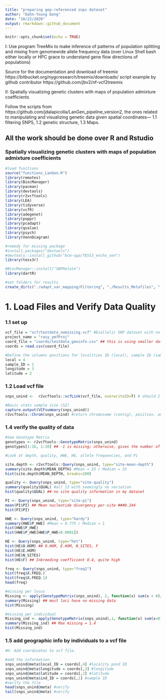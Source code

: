 ```yaml
---
title: "preparing gep-referenced snps dataset"
author: "Dahn-Young Dong"
date: "10/22/2020"
output: rmarkdown::github_document
---
```


```r
knitr::opts_chunk$set(echo = TRUE)
```

I: Use program TreeMix to make inference of patterns of population splitting and mixing from genomewide allele frequency data (over Linux Shell bash either locally or HPC grace to understand gene flow directions of populations)

Source for the documentation and download of treemix https://bitbucket.org/nygcresearch/treemix/downloads/
script example by github contributor https://github.com/jbv2/nf-vcf2treemix

II: Spatially visualizing genetic clusters with maps of population admixture coefficients

Follow the scripts from https://github.com/jdalapicolla/LanGen_pipeline_version2, the ones related to manipulating and visualizing genetic data given spatial coordinates--- 1.1 filtering SNPS, 1.2 genetic structure, 1.3 Maps.

All the work should be done over R and Rstudio
-----

### Spatially visualizing genetic clusters with maps of population admixture coefficients

```r
#load functions
source("functions_LanGen.R")
library(remotes)
library(BiocManager)
library(pacman)
library(devtools)
library(r2vcftools)
library(LEA)
library(tidyverse)
library(vcfR)
library(adegenet)
library(poppr)
library(pcadapt)
library(qvalue)
library(psych)
library(VennDiagram)

#remedy for missing package
#install.packages("devtools")
#devtools::install_github("bcm-uga/TESS3_encho_sen")
library(tess3r)

#BiocManager::install("SNPRelate")
library(dartR)

#set folders for results
create_dir(c("./adapt_var_mapping/Filtering", "./Results_Metafiles", "./Results_Filters/PCA", "./Results_Filters/PCadapt_FST", "./Results_Filters/sNMF_FST", "./Results_Filters/TESS_FST"))
```

# 1. Load Files and Verify Data Quality 

### 1.1 set up
```r
vcf_file = "vcf/testdata_nomissing.vcf" #biallelic SNP dataset with no missing data- from Andis Arietta 
project_name = "rasy_ymfProj"
coord_file = "coords/testdata_geoinfo.csv" ## this is using smaller dataset
coords = read.csv(coord_file)

#Define the columns positions for localities ID (local), sample ID (sample_ID), longitude, and latitude.
local = 4
sample_ID = 1
longitude = 3
latitude = 2
```

### 1.2 Load vcf file
```r
snps_unind <-  r2vcftools::vcfLink(vcf_file, overwriteID=T) # should I specify overwriteID as suggested in the pipeline?
```
```r
#Basic stats sample size (SZ)
capture.output(VCFsummary(snps_unind)) 
r2vcftools::Chrom(snps_unind) #return chromosome (contig), position, and ID of each SNP.
```
### 1.4 verify the quality of data

```r
#See Genotype Matrix
genotypes <- r2vcftools::GenotypeMatrix(snps_unind)
genotypes[1:16, 1:10] ## -1 is missing; otherwise, gives the number of derived alleles in the genotype -- ie. a 0 and 2 are both homozygotes 
```

```r
#Look at depth, quality, HWE, HE, allele frequencies, and Pi

site.depth <- r2vcftools::Query(snps_unind, type="site-mean-depth")
summary(site.depth$MEAN_DEPTH) #Mean = 33 / Median = 33
hist(site.depth$MEAN_DEPTH, breaks=200) 

quality <- Query(snps_unind, type="site-quality") 
summary(quality$QUAL) #all 13 with seemingly no variation
hist(quality$QUAL) ## no site quality information in my dataset

PI <- Query(snps_unind, type="site-pi")
mean(PI$PI) ## Mean nucleotide divergency per-site ###0.244
hist(PI$PI)

HWE <- Query(snps_unind, type="hardy")
summary(HWE$P_HWE) #Mean = 0.775 / Median = 1
hist(HWE$P_HWE)
hist(HWE$P_HWE[HWE$P_HWE<0.0001])

HE <- Query(snps_unind, type="het")
hist(HE$O.HOM) ## O.HOM, E.HOM, N_SITES, F
hist(HE$E.HOM) 
hist(HE$N_SITES) 
hist(HE$F) ## Inbreeding coefficient 0.4, quite high

freq <- Query(snps_unind, type="freq2")
hist(freq$X.FREQ.)
hist(freq$X.FREQ.1)
head(freq)
```

```r
#missing per locus
Missing <- apply(GenotypeMatrix(snps_unind), 2, function(x) sum(x < 0)/length(x)*100)
summary(Missing) ## most loci have no missing data
hist(Missing)
```

```r
#missing per individual
Missing_ind <- apply(GenotypeMatrix(snps_unind),1, function(x) sum(x<0)/length(x)*100)
summary(Missing_ind) ## Max missing = 1.4
hist(Missing_ind)
```

### 1.5 add geographic info by individuals to a vcf file

```r
#H. Add coordinates to vcf file.

#add the information. 
snps_unind@meta$local_ID = coords[,4] #locality pond ID
snps_unind@meta$longitude = coords[,3] #longitude
snps_unind@meta$latitude = coords[,2] #latitude
snps_unind@meta$ind_ID = coords[,1] #sample ID
#verify the file
head(snps_unind@meta) #verify
tail(snps_unind@meta) #verify
```